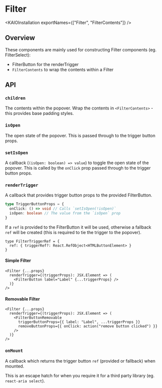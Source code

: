 
<Meta of={FilterStories} />

# Filter

<ResourceLinks
  sourceCode="https://github.com/cultureamp/kaizen-design-system/tree/main/packages/components/src/Filter"
  figma="https://www.figma.com/file/ZRfnoNUXbGZv4eVWLbF4Az/%F0%9F%96%BC%EF%B8%8F-Component-Gallery?type=design&node-id=6-28579&t=bowQ0LWOQKOd0UYS-0"
  designGuidelines="https://cultureamp.atlassian.net/wiki/spaces/DesignSystem/pages/3082093959/Filters"
  className="!mb-8"
/>

<KAIOInstallation exportNames={["Filter", "FilterContents"]} />

## Overview

These components are mainly used for constructing Filter components (eg. <LinkTo pageId="components-filter-select">FilterSelect</LinkTo>):
- <LinkTo pageId="components-filter-filter-buttons">FilterButton</LinkTo> for the renderTrigger
- `FilterContents` to wrap the contents within a Filter

<NoClipCanvas of={FilterStories.SimpleFilter} />

## API

<Controls of={FilterStories.SimpleFilter} />

### `children`

The contents within the popover.
Wrap the contents in `<FilterContents>` - this provides base padding styles.

### `isOpen`

The open state of the popover. This is passed through to the trigger button props.

### `setIsOpen`

A callback (`(isOpen: boolean) => value`) to toggle the open state of the popover.
This is called by the `onClick` prop passed through to the trigger button props.

### `renderTrigger`

A callback that provides trigger button props to the provided <LinkTo pageId="components-filter-filter-buttons">FilterButton</LinkTo>.

```ts
type TriggerButtonProps = {
  onClick: () => void // Calls `setIsOpen(!isOpen)`
  isOpen: boolean // The value from the `isOpen` prop
}

```

If a `ref` is provided to the FilterButton it will be used, otherwise a fallback `ref`
will be created (this is required to tie the trigger to the popover).

```tsx
type FilterTriggerRef = {
  ref: { triggerRef?: React.RefObject<HTMLButtonElement> }
}

```

#### Simple Filter

```tsx
<Filter {...props}
  renderTrigger={(triggerProps): JSX.Element => (
    <FilterButton label="Label" {...triggerProps} />
  )}
/>
```

<NoClipCanvas of={FilterStories.SimpleFilter} />

#### Removable Filter

```tsx
<Filter {...props}
  renderTrigger={(triggerProps): JSX.Element => (
    <FilterButtonRemovable
      triggerButtonProps={{ label: "Label", ...triggerProps }}
      removeButtonProps={{ onClick: action("remove button clicked") }}
    />
  )}
/>
```

<NoClipCanvas of={FilterStories.RemovableFilter} />

### `onMount`

A callback which returns the trigger button `ref` (provided or fallback) when mounted.

This is an escape hatch for when you require it for a third party library (eg. `react-aria select`).
